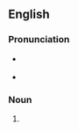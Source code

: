 ==English==
{{wikipedia|Long-range reconnaissance patrol}}

===Pronunciation===
* {{a|US}} {{IPA|en|/lɝp/}}
* {{rhymes|en|ɜː(r)p}}

===Noun===
{{en-noun}}

# {{initialism of|en|[[long-range]] [[reconnaissance]] [[patrol]]}}